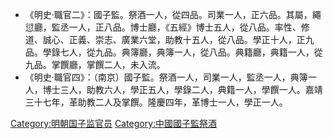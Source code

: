 *《明史·職官二》：國子監。祭酒一人，從四品。司業一人，正六品。其屬，繩愆廳，監丞一人，正八品。博士廳，《五經》博士五人，從八品。率性、修道、誠心、正義、崇志、廣業六堂，助教十五人，從八品。學正十人，正九品。學錄七人，從九品。典簿廳，典簿一人，從八品。典籍廳，典籍一人，從九品。掌饌廳，掌饌二人，未入流。
*《明史·職官四》：（南京）國子監。祭酒一人，司業一人，監丞一人，典簿一人，博士三人，助教六人，學正五人，學錄二人，典籍一人，學饌一人。嘉靖三十七年，革助教二人及掌饌。隆慶四年，革博士一人，學正一人。 

[[Category:明朝国子监官员|Category:明朝国子监官员]]
[[Category:中國國子監祭酒|Category:中國國子監祭酒]]